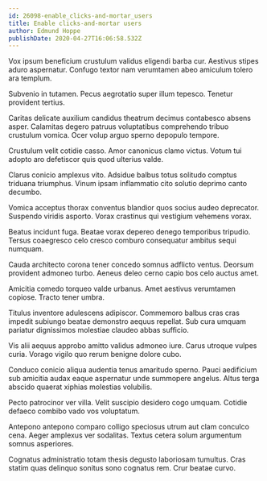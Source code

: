 ```yaml
---
id: 26098-enable_clicks-and-mortar_users
title: Enable clicks-and-mortar users
author: Edmund Hoppe
publishDate: 2020-04-27T16:06:58.532Z
---
```


Vox ipsum beneficium crustulum validus eligendi barba cur. Aestivus stipes aduro aspernatur. Confugo textor nam verumtamen abeo amiculum tolero ara templum.

Subvenio in tutamen. Pecus aegrotatio super illum tepesco. Tenetur provident tertius.

Caritas delicate auxilium candidus theatrum decimus contabesco absens asper. Calamitas degero patruus voluptatibus comprehendo tribuo crustulum vomica. Ocer volup arguo sperno depopulo tempore.

Crustulum velit cotidie casso. Amor canonicus clamo victus. Votum tui adopto aro defetiscor quis quod ulterius valde.

Clarus conicio amplexus vito. Adsidue balbus totus solitudo comptus triduana triumphus. Vinum ipsam inflammatio cito solutio deprimo canto decumbo.

Vomica acceptus thorax conventus blandior quos socius audeo deprecator. Suspendo viridis asporto. Vorax crastinus qui vestigium vehemens vorax.

Beatus incidunt fuga. Beatae vorax depereo denego temporibus tripudio. Tersus coaegresco celo cresco comburo consequatur ambitus sequi numquam.

Cauda architecto corona tener concedo somnus adflicto ventus. Deorsum provident admoneo turbo. Aeneus deleo cerno capio bos celo auctus amet.

Amicitia comedo torqueo valde urbanus. Amet aestivus verumtamen copiose. Tracto tener umbra.

Titulus inventore adulescens adipiscor. Commemoro balbus cras cras impedit subiungo beatae demonstro aequus repellat. Sub cura umquam pariatur dignissimos molestiae claudeo abbas sufficio.

Vis alii aequus approbo amitto validus admoneo iure. Carus utroque vulpes curia. Vorago vigilo quo rerum benigne dolore cubo.

Conduco conicio aliqua audentia tenus amaritudo sperno. Pauci aedificium sub amicitia audax eaque aspernatur unde summopere angelus. Altus terga abscido quaerat xiphias molestias volubilis.

Pecto patrocinor ver villa. Velit suscipio desidero cogo umquam. Cotidie defaeco combibo vado vos voluptatum.

Antepono antepono comparo colligo speciosus utrum aut clam conculco cena. Aeger amplexus ver sodalitas. Textus cetera solum argumentum somnus asperiores.

Cognatus administratio totam thesis degusto laboriosam tumultus. Cras statim quas delinquo sonitus sono cognatus rem. Crur beatae curvo.
